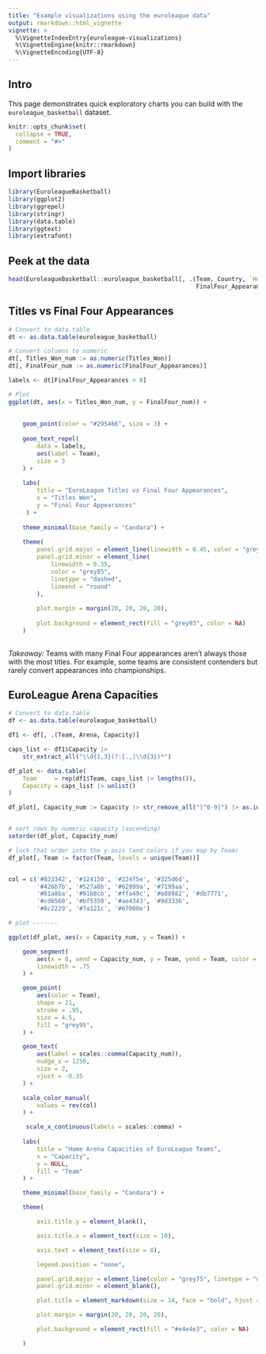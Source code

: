 ```yaml
---
title: "Example visualizations using the euroleague data"
output: rmarkdown::html_vignette
vignette: >
  %\VignetteIndexEntry{euroleague-visualizations}
  %\VignetteEngine{knitr::rmarkdown}
  %\VignetteEncoding{UTF-8}
---
```


## Intro

This page demonstrates quick exploratory charts you can build with the `euroleague_basketball` dataset.

```r
knitr::opts_chunk$set(
  collapse = TRUE,
  comment = "#>"
)
```

## Import libraries

```r
library(EuroleagueBasketball)
library(ggplot2)
library(ggrepel)
library(stringr)
library(data.table)
library(ggtext)
library(extrafont)

```

## Peek at the data

```r

head(EuroleagueBasketball::euroleague_basketball[, .(Team, Country, `Home city`, Arena, Capacity,
                                                     FinalFour_Appearances, Titles_Won)])


```

## Titles vs Final Four Appearances

```r

# Convert to data.table
dt <- as.data.table(euroleague_basketball)

# Convert columns to numeric
dt[, Titles_Won_num := as.numeric(Titles_Won)]
dt[, FinalFour_num := as.numeric(FinalFour_Appearances)]

labels <- dt[FinalFour_Appearances > 0]

# Plot
ggplot(dt, aes(x = Titles_Won_num, y = FinalFour_num)) +
    
    
    geom_point(color = "#295466", size = 3) +
    
    geom_text_repel(
        data = labels,
        aes(label = Team),
        size = 3
    ) +
    
    labs(
        title = "EuroLeague Titles vs Final Four Appearances",
        x = "Titles Won",
        y = "Final Four Appearances"
     ) +
    
    theme_minimal(base_family = "Candara") +
    
    theme(
        panel.grid.major = element_line(linewidth = 0.45, color = "grey85", lineend = "round"),
        panel.grid.minor = element_line(
            linewidth = 0.35, 
            color = "grey85", 
            linetype = "dashed", 
            lineend = "round"
        ),
        
        plot.margin = margin(20, 20, 20, 20),
        
        plot.background = element_rect(fill = "grey93", color = NA)
    )
    


```

*Takeaway:* Teams with many Final Four appearances aren’t always those with the most titles. For example, some teams are consistent contenders but rarely convert appearances into championships.

## EuroLeague Arena Capacities

```r

# Convert to data.table
df <- as.data.table(euroleague_basketball)

df1 <- df[, .(Team, Arena, Capacity)]

caps_list <- df1$Capacity |>
    str_extract_all("\\d{1,3}(?:[.,]\\d{3})*")

df_plot <- data.table(
    Team     = rep(df1$Team, caps_list |> lengths()),
    Capacity = caps_list |> unlist()
)

df_plot[, Capacity_num := Capacity |> str_remove_all("[^0-9]") |> as.integer()]


# sort rows by numeric capacity (ascending)
setorder(df_plot, Capacity_num)

# lock that order into the y-axis (and colors if you map by Team)
df_plot[, Team := factor(Team, levels = unique(Team))]


col = c('#033342', '#124150', '#224f5e', '#325d6d', 
        '#426b7b', '#527a8b', '#62899a', '#7199aa', 
        '#81a8ba', '#91b8cb', '#ffa49c', '#e88982', '#db7771', 
        '#cd6560', '#bf5350', '#ae4343', '#9d3336', 
        '#8c2229', '#7a121c', '#67000e')

# plot -------

ggplot(df_plot, aes(x = Capacity_num, y = Team)) +

    geom_segment(
        aes(x = 0, xend = Capacity_num, y = Team, yend = Team, color = Team),
        linewidth = .75
    ) +

    geom_point(
        aes(color = Team),
        shape = 21,
        stroke = .95,
        size = 4.5,
        fill = "grey95",
    ) +

    geom_text(
        aes(label = scales::comma(Capacity_num)),
        nudge_x = 1250,
        size = 2,
        vjust = -0.35
    ) +

    scale_color_manual(
        values = rev(col)
    ) +

     scale_x_continuous(labels = scales::comma) +
    
    labs(
        title = "Home Arena Capacities of EuroLeague Teams",
        x = "Capacity",
        y = NULL,
        fill = "Team"
    ) +

    theme_minimal(base_family = "Candara") +

    theme(

        axis.title.y = element_blank(),

        axis.title.x = element_text(size = 10),

        axis.text = element_text(size = 8),

        legend.position = "none",

        panel.grid.major = element_line(color = "grey75", linetype = "dashed", lineend = "round"),
        panel.grid.minor = element_blank(),

        plot.title = element_markdown(size = 14, face = "bold", hjust = 0.5, margin = margin(t = 2, b = 15)),

        plot.margin = margin(20, 20, 20, 20),

        plot.background = element_rect(fill = "#e4e4e3", color = NA)

    )

```
